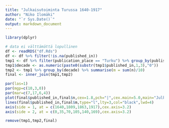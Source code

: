 ```yaml
---
title: "Julkaisutoiminta Turussa 1640-1917"
author: "Niko Ilomäki"
date: "`r Sys.Date()`"
output: markdown_document
---
```


```r
library(dplyr)
```

```r
# data ei välttämättä lopullinen
df <- readRDS("df.Rds")
df <- df %>% filter(!is.na(published_in))
tmp1 <- df %>% filter(publication_place == "Turku") %>% group_by(published_in) %>% tally() %>% arrange(published_in)
tmp1$decade <- as.numeric(paste0(substr(tmp1$published_in,1,3),"0"))
tmp2 <- tmp1 %>% group_by(decade) %>% summarise(m = sum(n)/10)
final <- inner_join(tmp1,tmp2)
```

```r
par(las=1)
par(mgp=c(10,3,0))
par(mar=c(7,17,6,4))
plot(final$published_in,final$n,cex=1.8,pch="|",cex.main=5.0,main="Julkaisutoiminta Turussa 1640-1917",cex.lab=5.0,xlab="",ylab="Dokumenttia / vuosi",axes=FALSE,col="black")
lines(final$published_in,final$m,type="l",lty=3,col="black",lwd=4)
axis(side = 1, at = c(1640,1809,1863,1917),cex.axis=3.2)
axis(side = 2, at = c(0,35,70,105,140,169),cex.axis=3.2)
```

```r
remove(tmp1,tmp2,final)
```
